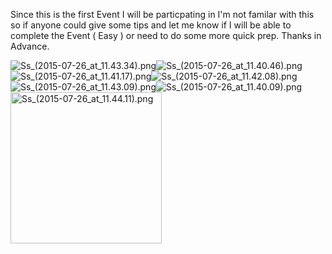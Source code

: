 Since this is the first Event I will be particpating in I'm not familar with this so if anyone could give some tips and let me know if I will be able to complete the Event ( Easy ) or need to do some more quick prep. Thanks in Advance.

[[File:Ss_(2015-07-26_at_11.43.34).png|thumb|left]][[File:Ss_(2015-07-26_at_11.40.46).png|thumb]][[File:Ss_(2015-07-26_at_11.41.17).png|thumb]][[File:Ss_(2015-07-26_at_11.42.08).png|thumb|left]][[File:Ss_(2015-07-26_at_11.43.09).png|thumb|left]][[File:Ss_(2015-07-26_at_11.40.09).png|thumb]][[File:Ss_(2015-07-26_at_11.44.11).png|thumb|left|242px]]<ac_metadata title="Will I be able to complete Easy with this fleet?"> </ac_metadata>